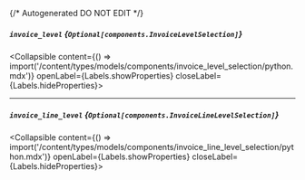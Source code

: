{/* Autogenerated DO NOT EDIT  */}

##### `invoice_level` *{`Optional[components.InvoiceLevelSelection]`}*
<Collapsible content={() => import('/content/types/models/components/invoice_level_selection/python.mdx')} openLabel={Labels.showProperties} closeLabel={Labels.hideProperties}>
</Collapsible>

---
##### `invoice_line_level` *{`Optional[components.InvoiceLineLevelSelection]`}*
<Collapsible content={() => import('/content/types/models/components/invoice_line_level_selection/python.mdx')} openLabel={Labels.showProperties} closeLabel={Labels.hideProperties}>
</Collapsible>


